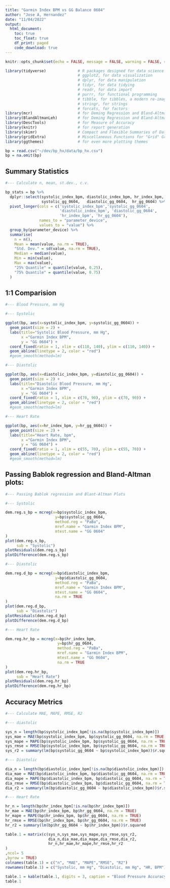 ```yaml
---
title: "Garmin Index BPM vs GG Balance 0604"
author: "Jose A, Hernandez"
date: "11/04/2022"
output:
  html_document:
    toc: true
    toc_float: true
    df_print: paged
    code_download: true
---
```

  
```r
knitr::opts_chunk$set(echo = FALSE, message = FALSE, warning = FALSE, root.dir = '~/dev/bp_hx/')
```

```r
library(tidyverse)              # R packages designed for data science
                                # ggplot2, for data visualization
                                # dplyr, for data manipulation
                                # tidyr, for data tidying
                                # readr, for data import
                                # purrr, for functional programming
                                # tibble, for tibbles, a modern re-imagining of data frames
                                # stringr, for strings
                                # forcats, for factors
library(mcr)                    # for Deming Regression and Bland-Altman Plots
library(BlandAltmanLeh)         # for Deming Regression and Bland-Altman Plots
library(DescTools)              # for Measure of Accuracy
library(knitr)                  # for report generation
library(skimr)                  # Compact and Flexible Summaries of Data
library(gridExtra)              # Miscellaneous Functions for "Grid" Graphics
library(ggthemes)               # for even more plotting themes

```

```r

bp = read.csv("~/dev/bp_hx/data/bp_hx.csv")
bp = na.omit(bp)

```

## Summary Statistics

```r

#--- Calculate n, mean, st.dev., c.v.

bp_stats = bp %>%
  dplyr::select(systolic_index_bpm,	diastolic_index_bpm, hr_index_bpm,
                systolic_gg_0604,	diastolic_gg_0604,	hr_gg_0604) %>%
  pivot_longer(cols = c('systolic_index_bpm','systolic_gg_0604',
                        'diastolic_index_bpm', 'diastolic_gg_0604',
                        'hr_index_bpm', 'hr_gg_0604'),
               names_to = "parameter_device",
               values_to = "value") %>%
  group_by(parameter_device) %>%
  summarise(
    n = n(),
    Mean = mean(value, na.rm = TRUE),
    "Std. Dev." = sd(value, na.rm = TRUE),
    Median = median(value),
    Min = min(value),
    Max = max(value),
    "25% Quantile" = quantile(value, 0.25),
    "75% Quantile" = quantile(value, 0.75)
  )

```

## 1:1 Comparision

```r

#--- Blood Pressure, mm Hg

#--- Systolic

ggplot(bp, aes(x=systolic_index_bpm, y=systolic_gg_0604)) +
  geom_point(size = 2) +
  labs(title="Systolic Blood Pressure, mm Hg",
       x ="Garmin Index BPM",
       y = "GG 0604") +
  coord_fixed(ratio = 1, xlim = c(110, 140), ylim = c(110, 140)) +
  geom_abline(linetype = 2, color = "red")
  #geom_smooth(method=lm)

#--- Diastolic

ggplot(bp, aes(x=diastolic_index_bpm, y=diastolic_gg_0604)) +
  geom_point(size = 2) +
  labs(title="Diastolic Blood Pressure, mm Hg",
       x ="Garmin Index BPM",
       y = "GG 0604") +
  coord_fixed(ratio = 1, xlim = c(70, 90), ylim = c(70, 90)) +
  geom_abline(linetype = 2, color = "red")
  #geom_smooth(method=lm)

#--- Heart Rate

ggplot(bp, aes(x=hr_index_bpm, y=hr_gg_0604)) +
  geom_point(size = 2) +
  labs(title="Heart Rate, bpm",
       x ="Garmin Index BPM",
       y = "GG 0604") +
  coord_fixed(ratio = 1, xlim = c(55, 70), ylim = c(55, 70)) +
  geom_abline(linetype = 2, color = "red")
  #geom_smooth(method=lm)

```

## Passing Bablok regression and Bland-Altman plots:
  
```r

#--- Passing Bablok regression and Blant-Altman Plots

#--- Systolic

dem.reg.s_bp = mcreg(x=bp$systolic_index_bpm,
                      y=bp$systolic_gg_0604,
                      method.reg = "PaBa",
                      mref.name = "Garmin Index BPM",
                      mtest.name = "GG 0604"
)
plot(dem.reg.s_bp,
     sub = "Systolic")
plotResiduals(dem.reg.s_bp)
plotDifference(dem.reg.s_bp)

#--- Diastolic

dem.reg.d_bp = mcreg(x=bp$diastolic_index_bpm,
                      y=bp$diastolic_gg_0604,
                      method.reg = "PaBa",
                      mref.name = "Garmin Index BPM",
                      mtest.name = "GG 0604",
                      na.rm = TRUE
)
plot(dem.reg.d_bp,
     sub = "Diastolic")
plotResiduals(dem.reg.d_bp)
plotDifference(dem.reg.d_bp)

#--- Heart Rate

dem.reg.hr_bp = mcreg(x=bp$hr_index_bpm,
                       y=bp$hr_gg_0604,
                       method.reg = "PaBa",
                       mref.name = "Garmin Index BPM",
                       mtest.name = "GG 0604",
                       na.rm = TRUE
)
plot(dem.reg.hr_bp,
     sub = "Heart Rate")
plotResiduals(dem.reg.hr_bp)
plotDifference(dem.reg.hr_bp)

```

## Accuracy Metrics

```r

#--- Calculate MAE, MAPE, RMSE, R2

#--- diastolic

sys_n = length(bp$systolic_index_bpm[!is.na(bp$systolic_index_bpm)])
sys_mae = MAE(bp$systolic_index_bpm, bp$systolic_gg_0604, na.rm = TRUE)
sys_mape = MAPE(bp$systolic_index_bpm, bp$systolic_gg_0604, na.rm = TRUE)
sys_rmse = RMSE(bp$systolic_index_bpm, bp$systolic_gg_0604, na.rm = TRUE)
sys_r2 = summary(lm(bp$systolic_gg_0604 ~ bp$systolic_index_bpm))$r.squared

#--- Diastolic

dia_n = length(bp$diastolic_index_bpm[!is.na(bp$diastolic_index_bpm)])
dia_mae = MAE(bp$diastolic_index_bpm, bp$diastolic_gg_0604, na.rm = TRUE)
dia_mape = MAPE(bp$diastolic_index_bpm, bp$diastolic_gg_0604, na.rm = TRUE)
dia_rmse = RMSE(bp$diastolic_index_bpm, bp$diastolic_gg_0604, na.rm = TRUE)
dia_r2 = summary(lm(bp$diastolic_gg_0604 ~ bp$diastolic_index_bpm))$r.squared

#--- Heart Rate

hr_n = length(bp$hr_index_bpm[!is.na(bp$hr_index_bpm)])
hr_mae = MAE(bp$hr_index_bpm, bp$hr_gg_0604, na.rm = TRUE)
hr_mape = MAPE(bp$hr_index_bpm, bp$hr_gg_0604, na.rm = TRUE)
hr_rmse = RMSE(bp$hr_index_bpm, bp$hr_gg_0604, na.rm = TRUE)
hr_r2 = summary(lm(bp$hr_gg_0604 ~ bp$hr_index_bpm))$r.squared

table.1 = matrix(c(sys_n,sys_mae,sys_mape,sys_rmse,sys_r2,
                   dia_n,dia_mae,dia_mape,dia_rmse,dia_r2,
                   hr_n,hr_mae,hr_mape,hr_rmse,hr_r2
)
,ncol= 5
,byrow = TRUE)
colnames(table.1) = c("n", "MAE", "MAPE","RMSE", "R2")
rownames(table.1) = c("Systolic, mm Hg", "Diastolic, mm Hg", "HR, BPM")

table.1 = kable(table.1, digits = 3, caption = "Blood Pressure Accuracy Metrics" )
table.1

````